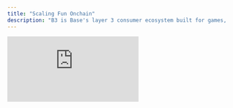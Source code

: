 ```yaml
---
title: "Scaling Fun Onchain"
description: "B3 is Base's layer 3 consumer ecosystem built for games, apps, and enterprises that require the performance to scale and the support to grow."
---
```


<iframe className="w-full aspect-video rounded-xl" src="https://customer-gg6qs7nm5ue94t64.cloudflarestream.com/3e0d15d4ca0dbdabeaabeee13b4396da/iframe?muted=true&loop=true&autoplay=true&poster=https%3A%2F%2Fcustomer-gg6qs7nm5ue94t64.cloudflarestream.com%2F3e0d15d4ca0dbdabeaabeee13b4396da%2Fthumbnails%2Fthumbnail.jpg%3Ftime%3D%26height%3D600" title="B3 SDK" frameBorder="0" allow="accelerometer; autoplay; clipboard-write; encrypted-media; gyroscope; picture-in-picture" allowFullScreen />

<br />

<Card title="Quick Start Guide" icon="rocket" horizontal href="/quickstart">
  Get up and running with B3 SDK in under 5 minutes
</Card>

## Ecosystem of Products

B3 is an portfolio of products designed to bring the next generation of apps, creativity, and commerce onchain.

<Card title="Protocol Layer" icon="circle-nodes" href="/protocol/scaling" cta="Learn More">
  The B3 protocol layer is the multi-blockchain backbone of the B3 ecosystem.
</Card>

<Card title="Ecosystem Layer" icon="globe" href="/ecosystem/introduction" cta="Developer Tools">
  The B3 ecosystem layer is the open access developer infrastructure, tools, and services for building on B3.
</Card>

<Card title="Application Layer" icon="globe" href="https://explore.b3.fun/apps" cta="Explore Apps">
  We don't just build tooling, B3 ships consumer apps that bring fun onchain & drive value back to the \$B3 token.
</Card>

### B3 AppChains The Hyper-Scalable Superchain

B3 is not just another chain, B3 connects fun experiences - games, apps, consumer projects - into a modular, scalable ecosystem that’s open, connected, and ready to grow.

Created by a team of Base/Coinbase alumni and OG Ethereum contributors.

- **modular infra**

  pick your stack, settle anywhere—base, ethereum, solana, more.
- **multi-chain network**

  launch on b3 mainnet or spin up your own gamechain with built-in support.
- **superfluid liquidity**

  built-in primitives for instant transactions, rewards, and cross-app experiences.

<img
  src="/images/gamechains-diagram.jpg"
  alt="B3 Banner"
  className="w-full rounded-2xl"
/>

<Steps>
  <Step title="Secured by Base">
    B3 operates as an L3 that settles on Base, providing dedicated blockspace specifically for gaming with lightning-fast
    transactions and sub-cent fees.
  </Step>
  <Step title="Multi-chain Network">
    Appchains settle onto B3, with our protocol infrastructure abstracting away the complexity of dealing with multiple chains.
  </Step>
</Steps>

<Card title="The Horizontally Scaling Appchain" icon="rocket" horizontal href="/protocol/scaling">
  Learn about B3's unique appchain architecture, the most scalable way to build onchain.
</Card>

## Power to Developers

<img
  src="/images/b3-banner.png"
  alt="Bridge to B3"
  className="w-full rounded-xl"
/>

Build with tools, sdk, docs, and real support that let you go from zero to live in record time. Explore the B3 SDK to immedaitely build exceptional onchain experiences:

<CardGroup cols={2}>
  <Card title="Free Data APIs" icon="database" href="/data/api-reference/introduction">
    Free, consolidated & rich data APIs & indexing on B3.
  </Card>
  <Card title="B3 SDKs" icon="code" href="/ecosystem/introduction">
    Access users, liquidity across chains, launch tokens & more.
  </Card>
</CardGroup>

## What You Can Build

<CardGroup cols={2}>
  <Card href="/global-account/authentication">
    <img
      src="/images/login-banner.jpg"
      className="w-full h-48 object-cover rounded-xl mb-4"
    />

    <h3 className="text-lg font-semibold text-primary block mb-1">
    Instant Login</h3>

    
    Instantly onboard players with embedded smart accounts—just one click and they're in the game.
  </Card>
  <Card href="/global-account/introduction">
    <img
      src="/images/profiles-banner.jpg"
      className="w-full h-48 object-cover rounded-xl mb-4"
    />

    <h3 className="text-lg font-semibold text-primary block mb-1">
    Know Your Player's Identity</h3>

    
    Unlock instant access to player data across the ecosystem and their onchain gamer data.
  </Card>
</CardGroup>

### Scale Your Game

<CardGroup cols={2}>
  <Card href="/guides/leaderboards">
    <img
      src="/images/leaderboards-banner.jpg"
      className="w-full h-48 object-cover rounded-xl mb-4"
    />

    <h3 className="text-lg font-semibold text-primary block mb-1">
    Deploy Onchain Leaderboards</h3>

    
    Create competitive rankings tied to real gameplay data and cross-game achievements.
  </Card>
  <Card href="/guides/achievements">
    <img
      src="/images/achievements-banner.jpg"
      className="w-full h-48 object-cover rounded-xl mb-4"
    />

    <h3 className="text-lg font-semibold text-primary block mb-1">
    Create Custom Achievements</h3>

    
    Create onchain achievements tied to gameplay, loyalty, or community actions. Let players wear their wins across the ecosystem.
  </Card>
  <Card href="/guides/tournaments">
    <img
      src="/images/tournaments-banner.jpg"
      className="w-full h-48 object-cover rounded-xl mb-4"
    />

    <h3 className="text-lg font-semibold text-primary block mb-1">
    Launch Instant Tournaments</h3>

    
    Spin up tournaments instantly to boost retention, drive competition, and monetize your game.
  </Card>
  <Card href="/guides/wager-duels">
    <img
      src="/images/versus-banner.jpg"
      className="w-full h-48 object-cover rounded-xl mb-4"
    />

    <h3 className="text-lg font-semibold text-primary block mb-1">
    Enable Wager Duels</h3>

    
    Allow players challenge each other in real-time PvP. Add wagers, XP, or prizes to every match.
  </Card>
  <Card href="/guides/token-gating">
    <img
      src="/images/unlock-banner.jpg"
      className="w-full h-48 object-cover rounded-xl mb-4"
    />

    <h3 className="text-lg font-semibold text-primary block mb-1">
    Create Exclusivity with Token Gating</h3>

    
    Enable users to unlock exclusive content, game modes, or perks based on NFT or token holdings.
  </Card>
  <Card href="/guides/notifications">
    <img
      src="/images/notifications-banner.jpg"
      className="w-full h-48 object-cover rounded-xl mb-4"
    />

    <h3 className="text-lg font-semibold text-primary block mb-1">
    Send Onchain Notifications</h3>

    
    Trigger wallet-based alerts tied to gameplay, achievements, drops, or events to re-engage users.
  </Card>
</CardGroup>

### Unlock New Ways to Monetize

<CardGroup cols={2}>
  <Card href="/anyspend/introduction">
    <img
      src="/images/anyspend-example-banner.jpg"
      className="w-full h-48 object-cover rounded-xl mb-4"
    />

    <h3 className="text-lg font-semibold text-primary block mb-1">
    Accept Payments Without Friction</h3>

    
    Enable users to make purchases with no KYC using fiat or ANY token on ANY chain. It's the easiest way to pay.
  </Card>
  <Card href="/guides/game-tokens">
    <img
      src="/images/claim-banner.jpg"
      className="w-full h-48 object-cover rounded-xl mb-4"
    />

    <h3 className="text-lg font-semibold text-primary block mb-1">
    Create Native Game Tokens</h3>

    
    Easily create custom tokens that power progression, rewards, or ownership—natively tied to your game logic.
  </Card>
  <Card href="/guides/marketplace">
    <img
      src="/images/marketplace-banner.jpg"
      className="w-full h-48 object-cover rounded-xl mb-4"
    />

    <h3 className="text-lg font-semibold text-primary block mb-1">
    Turn Any Asset into a Marketplace</h3>

    
    From achievements to skins to user-generated content, turn any in-game asset into a collectible that players can trade.
  </Card>
</CardGroup>

## Why Choose B3?

<AccordionGroup>
  <Accordion title="Fast and Cheap">
    B3 delivers lightning-fast transactions with sub-cent fees through dedicated blockspace for gaming, built as an L3 that settles on Base.
  </Accordion>
  <Accordion title="Settled on Base">
    Base is a secure, low-cost, builder-friendly L2 incubated by Coinbase. B3 leverages Base as a settlement layer,
    contributing to the Base ecosystem while extending its capabilities.
  </Accordion>
  <Accordion title="Scalable">
    Launch web2-scale games with B3's rollup engine that horizontally scales by sharding at the application layer,
    orchestrating dedicated sidecars for computationally heavy operations.
  </Accordion>
  <Accordion title="Hyper-Operable">
    B3's composable architecture enables seamless interoperability between appchains, assets, and tokens. Build true cross-chain experiences.
  </Accordion>
  <Accordion title="Open Ecosystem">
    No walled gardens here. Anyone can deploy and build on B3, supported by most major blockchain platforms and frameworks.
  </Accordion>
</AccordionGroup>

## Community & Resources

<CardGroup cols={2}>
  <Card title="Discord Community" icon="discord" href="https://discord.gg/b3dotfun">
    Join our developer community for support and discussions
  </Card>
  <Card title="GitHub Repository" icon="github" href="https://github.com/b3-fun/b3">
    Contribute to the project and report issues
  </Card>
</CardGroup>

<Check>
  **Discover how easy it is to build on B3** Start with our [Quick Start Guide](/quickstart) and begin
  building the future of fun today.
</Check>